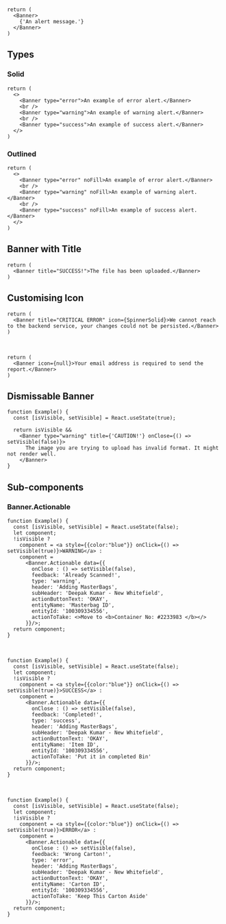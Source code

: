 <br />

<Documenter >

```preview
return (
  <Banner>
    {'An alert message.'}
  </Banner>
)
```

</Documenter>

## Types

### Solid

```preview
return (
  <>
    <Banner type="error">An example of error alert.</Banner>
    <br />
    <Banner type="warning">An example of warning alert.</Banner>
    <br />
    <Banner type="success">An example of success alert.</Banner>
  </>
)
```

### Outlined
```preview
return (
  <>
    <Banner type="error" noFill>An example of error alert.</Banner>
    <br />
    <Banner type="warning" noFill>An example of warning alert.</Banner>
    <br />
    <Banner type="success" noFill>An example of success alert.</Banner>
  </>
)
``` 

## Banner with Title

```preview
return (
  <Banner title="SUCCESS!">The file has been uploaded.</Banner>
)
```

## Customising Icon

```preview
return (
  <Banner title="CRITICAL ERROR" icon={SpinnerSolid}>We cannot reach to the backend service, your changes could not be persisted.</Banner>
)
```
<br />

```preview
return (
  <Banner icon={null}>Your email address is required to send the report.</Banner>
)
```

## Dismissable Banner

```preview
function Example() {
  const [isVisible, setVisible] = React.useState(true);

  return isVisible &&
    <Banner type="warning" title={'CAUTION!'} onClose={() => setVisible(false)}>
      The image you are trying to upload has invalid format. It might not render well.
    </Banner>
}
```

## Sub-components

### Banner.Actionable

<Documenter  sub>

```preview
function Example() {
  const [isVisible, setVisible] = React.useState(false);
  let component;
  !isVisible ?
    component = <a style={{color:"blue"}} onClick={() => setVisible(true)}>WARNING</a> :
    component = 
      <Banner.Actionable data={{
        onClose : () => setVisible(false),
        feedback: 'Already Scanned!',
        type: 'warning',
        header: 'Adding MasterBags',
        subHeader: 'Deepak Kumar - New Whitefield',
        actionButtonText: 'OKAY',
        entityName: 'Masterbag ID',
        entityId: '100309334556',
        actionToTake: <>Move to <b>Container No: #2233983 </b></>
      }}/>;
  return component;
}
```
<br />

```preview
function Example() {
  const [isVisible, setVisible] = React.useState(false);
  let component;
  !isVisible ?
    component = <a style={{color:"blue"}} onClick={() => setVisible(true)}>SUCCESS</a> :
    component = 
      <Banner.Actionable data={{
        onClose : () => setVisible(false),
        feedback: 'Completed!',
        type: 'success',
        header: 'Adding MasterBags',
        subHeader: 'Deepak Kumar - New Whitefield',
        actionButtonText: 'OKAY',
        entityName: 'Item ID',
        entityId: '100309334556',
        actionToTake: 'Put it in completed Bin'
      }}/>;
  return component;
}
```
<br />

```preview
function Example() {
  const [isVisible, setVisible] = React.useState(false);
  let component;
  !isVisible ?
    component = <a style={{color:"blue"}} onClick={() => setVisible(true)}>ERROR</a> :
    component = 
      <Banner.Actionable data={{
        onClose : () => setVisible(false),
        feedback: 'Wrong Carton!',
        type: 'error',
        header: 'Adding MasterBags',
        subHeader: 'Deepak Kumar - New Whitefield',
        actionButtonText: 'OKAY',
        entityName: 'Carton ID',
        entityId: '100309334556',
        actionToTake: 'Keep This Carton Aside'
      }}/>;
  return component;
}
```

</Documenter>
